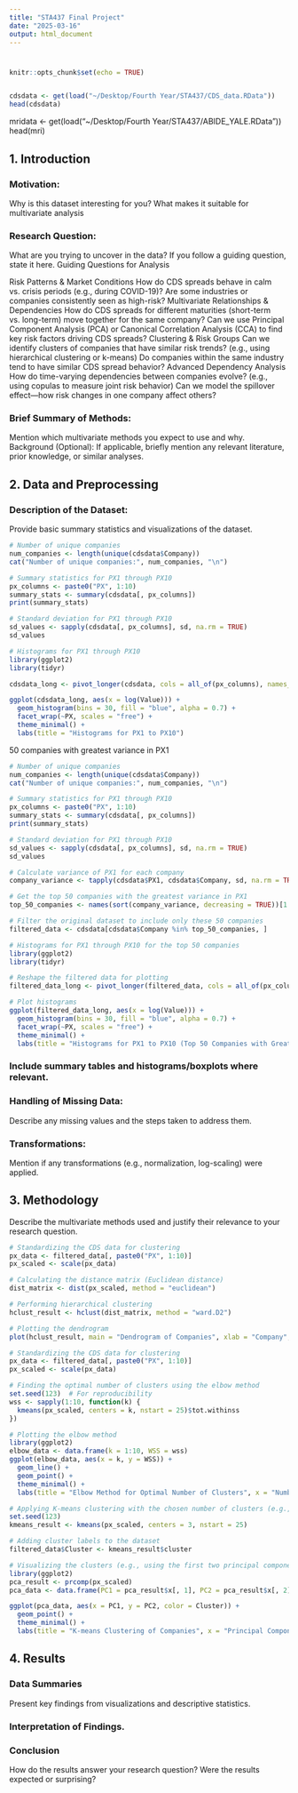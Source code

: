 ```yaml
---
title: "STA437 Final Project"
date: "2025-03-16"
output: html_document
---
```


# {.tabset}

```r
knitr::opts_chunk$set(echo = TRUE)


cdsdata <- get(load("~/Desktop/Fourth Year/STA437/CDS_data.RData"))
head(cdsdata)

```


mridata <- get(load("~/Desktop/Fourth Year/STA437/ABIDE_YALE.RData"))
head(mri)



## 1. Introduction {.tabset}

### Motivation:
Why is this dataset interesting for you? What makes it suitable for multivariate analysis


### Research Question: 
What are you trying to uncover in the data? If you follow a guiding question, state it here. Guiding Questions for Analysis

Risk Patterns & Market Conditions
How do CDS spreads behave in calm vs. crisis periods (e.g., during COVID-19)?
Are some industries or companies consistently seen as high-risk?
Multivariate Relationships & Dependencies
How do CDS spreads for different maturities (short-term vs. long-term) move together for the same company?
Can we use Principal Component Analysis (PCA) or Canonical Correlation Analysis (CCA) to find key risk factors driving CDS spreads?
Clustering & Risk Groups
Can we identify clusters of companies that have similar risk trends? (e.g., using hierarchical clustering or k-means)
Do companies within the same industry tend to have similar CDS spread behavior?
Advanced Dependency Analysis
How do time-varying dependencies between companies evolve? (e.g., using copulas to measure joint risk behavior)
Can we model the spillover effect—how risk changes in one company affect others?




### Brief Summary of Methods: 
Mention which multivariate methods you expect to use and why.
Background (Optional): If applicable, briefly mention any relevant literature, prior knowledge, or similar analyses.

## 2. Data and Preprocessing {.tabset}

### Description of the Dataset: 
Provide basic summary statistics and visualizations of the dataset.

```r
# Number of unique companies
num_companies <- length(unique(cdsdata$Company))
cat("Number of unique companies:", num_companies, "\n")

# Summary statistics for PX1 through PX10
px_columns <- paste0("PX", 1:10)
summary_stats <- summary(cdsdata[, px_columns])
print(summary_stats)

# Standard deviation for PX1 through PX10
sd_values <- sapply(cdsdata[, px_columns], sd, na.rm = TRUE)
sd_values

# Histograms for PX1 through PX10
library(ggplot2)
library(tidyr)

cdsdata_long <- pivot_longer(cdsdata, cols = all_of(px_columns), names_to = "PX", values_to = "Value")

ggplot(cdsdata_long, aes(x = log(Value))) +
  geom_histogram(bins = 30, fill = "blue", alpha = 0.7) +
  facet_wrap(~PX, scales = "free") +
  theme_minimal() +
  labs(title = "Histograms for PX1 to PX10")

```

50 companies with greatest variance in PX1

```r
# Number of unique companies
num_companies <- length(unique(cdsdata$Company))
cat("Number of unique companies:", num_companies, "\n")

# Summary statistics for PX1 through PX10
px_columns <- paste0("PX", 1:10)
summary_stats <- summary(cdsdata[, px_columns])
print(summary_stats)

# Standard deviation for PX1 through PX10
sd_values <- sapply(cdsdata[, px_columns], sd, na.rm = TRUE)
sd_values

# Calculate variance of PX1 for each company
company_variance <- tapply(cdsdata$PX1, cdsdata$Company, sd, na.rm = TRUE)

# Get the top 50 companies with the greatest variance in PX1
top_50_companies <- names(sort(company_variance, decreasing = TRUE))[1:10]

# Filter the original dataset to include only these 50 companies
filtered_data <- cdsdata[cdsdata$Company %in% top_50_companies, ]

# Histograms for PX1 through PX10 for the top 50 companies
library(ggplot2)
library(tidyr)

# Reshape the filtered data for plotting
filtered_data_long <- pivot_longer(filtered_data, cols = all_of(px_columns), names_to = "PX", values_to = "Value")

# Plot histograms
ggplot(filtered_data_long, aes(x = log(Value))) +
  geom_histogram(bins = 30, fill = "blue", alpha = 0.7) +
  facet_wrap(~PX, scales = "free") +
  theme_minimal() +
  labs(title = "Histograms for PX1 to PX10 (Top 50 Companies with Greatest Variance in PX1)")

```


### Include summary tables and histograms/boxplots where relevant.

### Handling of Missing Data: 
Describe any missing values and the steps taken to address them.

### Transformations:
Mention if any transformations (e.g., normalization, log-scaling) were applied.

## 3. Methodology {.tabset}

Describe the multivariate methods used and justify their relevance to your research question.

```r
# Standardizing the CDS data for clustering
px_data <- filtered_data[, paste0("PX", 1:10)]
px_scaled <- scale(px_data)

# Calculating the distance matrix (Euclidean distance)
dist_matrix <- dist(px_scaled, method = "euclidean")

# Performing hierarchical clustering
hclust_result <- hclust(dist_matrix, method = "ward.D2")

# Plotting the dendrogram
plot(hclust_result, main = "Dendrogram of Companies", xlab = "Company", ylab = "Distance")

```

```r
# Standardizing the CDS data for clustering
px_data <- filtered_data[, paste0("PX", 1:10)]
px_scaled <- scale(px_data)

# Finding the optimal number of clusters using the elbow method
set.seed(123)  # For reproducibility
wss <- sapply(1:10, function(k) {
  kmeans(px_scaled, centers = k, nstart = 25)$tot.withinss
})

# Plotting the elbow method
library(ggplot2)
elbow_data <- data.frame(k = 1:10, WSS = wss)
ggplot(elbow_data, aes(x = k, y = WSS)) +
  geom_line() +
  geom_point() +
  theme_minimal() +
  labs(title = "Elbow Method for Optimal Number of Clusters", x = "Number of Clusters", y = "Within-Cluster Sum of Squares")

# Applying K-means clustering with the chosen number of clusters (e.g., k = 3)
set.seed(123)
kmeans_result <- kmeans(px_scaled, centers = 3, nstart = 25)

# Adding cluster labels to the dataset
filtered_data$Cluster <- kmeans_result$cluster

# Visualizing the clusters (e.g., using the first two principal components)
library(ggplot2)
pca_result <- prcomp(px_scaled)
pca_data <- data.frame(PC1 = pca_result$x[, 1], PC2 = pca_result$x[, 2], Cluster = factor(filtered_data$Cluster))

ggplot(pca_data, aes(x = PC1, y = PC2, color = Cluster)) +
  geom_point() +
  theme_minimal() +
  labs(title = "K-means Clustering of Companies", x = "Principal Component 1", y = "Principal Component 2")

```


## 4. Results {.tabset}

### Data Summaries

Present key findings from visualizations and descriptive statistics.

### Interpretation of Findings.

### Conclusion
How do the results answer your research question? Were the results expected or surprising?

